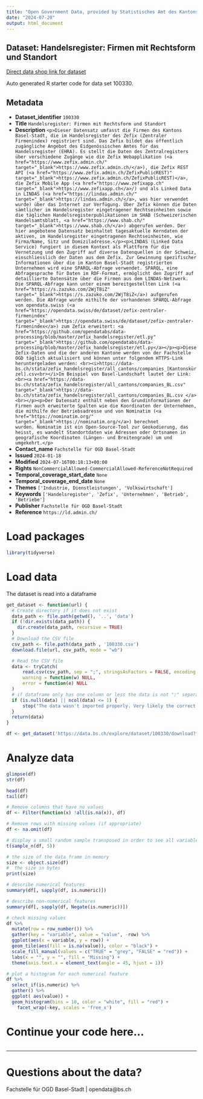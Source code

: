 ```yaml
---
title: "Open Government Data, provided by Statistisches Amt des Kantons Basel-Stadt - Fachstelle OGD"
date: "2024-07-20"
output: html_document
---
```


## Dataset: Handelsregister: Firmen mit Rechtsform und Standort

[Direct data shop link for dataset](https://data.bs.ch/explore/dataset/100330)

Auto generated R starter code for data set 100330.

## Metadata

- **Dataset_identifier** `100330`
- **Title** `Handelsregister: Firmen mit Rechtsform und Standort`
- **Description** `<p>Dieser Datensatz umfasst die Firmen des Kantons Basel-Stadt, die im Handelsregister des Zefix (Zentraler Firmenindex) registriert sind. Das Zefix bildet das öffentlich zugängliche Angebot des Eidgenössischen Amtes für das Handelsregister (EHRA). Es stellt die Daten des Zentralregisters über verschiedene Zugänge wie die Zefix Webapplikation (<a href="https://www.zefix.admin.ch/" target="_blank">https://www.zefix.admin.ch/</a>), die Zefix REST API (<a href="https://www.zefix.admin.ch/ZefixPublicREST)" target="_blank">https://www.zefix.admin.ch/ZefixPublicREST)</a>, die Zefix Mobile App (<a href="https://www.zefixapp.ch" target="_blank">https://www.zefixapp.ch</a>/) und als Linked Data in LINDAS (<a href="https://lindas.admin.ch/" target="_blank">https://lindas.admin.ch/</a>, was hier verwendet wurde) über das Internet zur Verfügung. Über Zefix können die Daten sämtlicher im Handelsregister eingetragener Rechtseinheiten sowie die täglichen Handelsregisterpublikationen im SHAB (Schweizerischen Handelsamtsblatt, <a href="https://www.shab.ch/" target="_blank">https://www.shab.ch/</a>) abgerufen werden. Der hier angebotene Datensatz beinhaltet tagesaktuelle Kerndaten der aktiven, im Handelsregister eingetragenen Rechtseinheiten, wie Firma/Name, Sitz und Domiziladresse.</p><p>LINDAS (Linked Data Service) fungiert in diesem Kontext als Plattform für die Vernetzung und den Zugriff auf diverse Datenquellen in der Schweiz, einschliesslich der Daten aus dem Zefix. Zur Gewinnung spezifischer Informationen über die im Kanton Basel-Stadt registrierten Unternehmen wird eine SPARQL-Abfrage verwendet. SPARQL, eine Abfragesprache für Daten im RDF-Format, ermöglicht den Zugriff auf detaillierte Datensätze über die Firmen aus dem LINDAS-Netzwerk. Die SPARQL-Abfrage kann unter einem bereitgestellten Link (<a href="https://s.zazuko.com/2WjT8iZ" target="_blank">https://s.zazuko.com/2WjT8iZ</a>) aufgerufen werden. Die Abfrage wurde mithilfe der vorhandenen SPARQL-Abfrage von opendata.swiss (<a href="https://opendata.swiss/de/dataset/zefix-zentraler-firmenindex" target="_blank">https://opendata.swiss/de/dataset/zefix-zentraler-firmenindex</a>) zum Zefix erweitert: <a href="https://github.com/opendatabs/data-processing/blob/master/zefix_handelsregister/etl.py" target="_blank">https://github.com/opendatabs/data-processing/blob/master/zefix_handelsregister/etl.py</a></p><p>Diese Zefix-Daten und die der anderen Kantone werden von der Fachstelle OGD täglich aktualisiert und können unter folgendem HTTPS-Link heruntergeladen werden: <br><i>https://data-bs.ch/stata/zefix_handelsregister/all_cantons/companies_[Kantonskürzel].csv<br></i>Im Beispiel von Basel-Landschaft lautet der Link:<br><a href="https://data-bs.ch/stata/zefix_handelsregister/all_cantons/companies_BL.csv" target="_blank">https://data-bs.ch/stata/zefix_handelsregister/all_cantons/companies_BL.csv </a><br></p><p>Der Datensatz enthält neben den Grundinformationen der Firmen auch erweiterte Spalten wie die Koordinaten der Unternehmen, die mithilfe der Betriebsadresse und von Nominatim (<a href="https://nominatim.org/" target="_blank">https://nominatim.org/</a>) berechnet wurden. Nominatim ist ein Open-Source-Tool zur Geokodierung, das heisst, es wandelt Standortdaten wie Adressen oder Ortsnamen in geografische Koordinaten (Längen- und Breitengrade) um und umgekehrt.</p>`
- **Contact_name** `Fachstelle für OGD Basel-Stadt`
- **Issued** `2024-01-18`
- **Modified** `2024-07-16T00:18:13+00:00`
- **Rights** `NonCommercialAllowed-CommercialAllowed-ReferenceNotRequired`
- **Temporal_coverage_start_date** `None`
- **Temporal_coverage_end_date** `None`
- **Themes** `['Industrie, Dienstleistungen', 'Volkswirtschaft']`
- **Keywords** `['Handelsregister', 'Zefix', 'Unternehmen', 'Betrieb', 'Betriebe']`
- **Publisher** `Fachstelle für OGD Basel-Stadt`
- **Reference** `https://ld.admin.ch/`


# Load packages

```r

library(tidyverse)
```

# Load data

The dataset is read into a dataframe

```r
get_dataset <- function(url) {
  # Create directory if it does not exist
  data_path <- file.path(getwd(), '..', 'data')
  if (!dir.exists(data_path)) {
    dir.create(data_path, recursive = TRUE)
  }
  # Download the CSV file
  csv_path <- file.path(data_path , '100330.csv')
  download.file(url, csv_path, mode = "wb")

  # Read the CSV file
  data <- tryCatch(
      read.csv(csv_path, sep = ";", stringsAsFactors = FALSE, encoding = "UTF-8"),
      warning = function(w) NULL,
      error = function(e) NULL
  )
  # if dataframe only has one column or less the data is not ";" separated
  if (is.null(data) || ncol(data) <= 1) {
      stop("The data wasn't imported properly. Very likely the correct separator couldn't be found.\nPlease check the dataset manually and adjust the code.")
  }
  return(data)
}
```

```r

df <- get_dataset('https://data.bs.ch/explore/dataset/100330/download?format=csv&timezone=Europe%2FZurich')

```

# Analyze data

```r

glimpse(df)
str(df)

head(df)
tail(df)

```

```r
# Remove columns that have no values
df <- Filter(function(x) !all(is.na(x)), df)

# Remove rows with missing values (if appropriate)
df <- na.omit(df)
```

```r
# display a small random sample transposed in order to see all variables
t(sample_n(df, 5))
```

```r
# the size of the data frame in memory
size <- object.size(df)
#  the size in bytes
print(size)
```

```r
# describe numerical features
summary(df[, sapply(df, is.numeric)])
```

```r
# describe non-numerical features
summary(df[, sapply(df, Negate(is.numeric))])
```

```r
# check missing values
df %>%
  mutate(row = row_number()) %>%
  gather(key = "variable", value = "value", -row) %>%
  ggplot(aes(x = variable, y = row)) +
  geom_tile(aes(fill = is.na(value)), color = "black") +
  scale_fill_manual(values = c("TRUE" = "grey", "FALSE" = "red")) +
  labs(x = "", y = "", fill = "Missing") +
  theme(axis.text.x = element_text(angle = 45, hjust = 1))
```

```r
# plot a histogram for each numerical feature
df %>%
  select_if(is.numeric) %>%
  gather() %>%
  ggplot( aes(value)) +
  geom_histogram(bins = 10, color = "white", fill = "red") +
    facet_wrap(~key, scales = 'free_x')
```

# Continue your code here...

```r

```
------------------------------------------------------------------------

# Questions about the data?

Fachstelle für OGD Basel-Stadt | opendata@bs.ch
